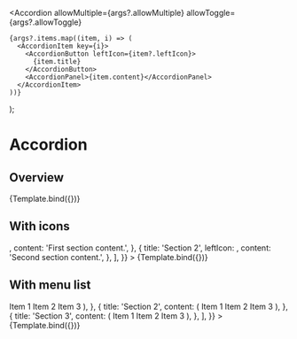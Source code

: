 



<Meta title="Patterns/Navigation/Accordion" component={Accordion} />

  <Accordion
    allowMultiple={args?.allowMultiple}
    allowToggle={args?.allowToggle}
  >
    {args?.items.map((item, i) => (
      <AccordionItem key={i}>
        <AccordionButton leftIcon={item?.leftIcon}>
          {item.title}
        </AccordionButton>
        <AccordionPanel>{item.content}</AccordionPanel>
      </AccordionItem>
    ))}
  </Accordion>
);

# Accordion

## Overview

<Canvas>
  <Story
    name="Overview"
    args={{
      allowMultiple: true,
      items: [
        {
          title: 'Section 1',
          content: 'First section content.',
        },
        {
          title: 'Section 2',
          content: 'Second section content.',
        },
      ],
    }}
  >
    {Template.bind({})}
  </Story>
</Canvas>

## With icons

<Canvas>
  <Story
    name="With icons"
    args={{
      allowMultiple: true,
      items: [
        {
          title: 'Section 1',
          leftIcon: <TooltipIcon color="orange.400" />,
          content: 'First section content.',
        },
        {
          title: 'Section 2',
          leftIcon: <CheckmarkIcon color="green.400" />,
          content: 'Second section content.',
        },
      ],
    }}
  >
    {Template.bind({})}
  </Story>
</Canvas>

## With menu list

<Canvas>
  <Story
    name="With menu list"
    parameters={{
      viewport: {
        defaultViewport: 'xs',
      },
    }}
    args={{
      allowToggle: true,
      items: [
        {
          title: 'Section 1',
          content: (
            <List>
              <ListItem>Item 1</ListItem>
              <ListItem>Item 2</ListItem>
              <ListItem>Item 3</ListItem>
            </List>
          ),
        },
        {
          title: 'Section 2',
          content: (
            <List>
              <ListItem>Item 1</ListItem>
              <ListItem>Item 2</ListItem>
              <ListItem>Item 3</ListItem>
            </List>
          ),
        },
        {
          title: 'Section 3',
          content: (
            <List>
              <ListItem>Item 1</ListItem>
              <ListItem>Item 2</ListItem>
              <ListItem>Item 3</ListItem>
            </List>
          ),
        },
      ],
    }}
  >
    {Template.bind({})}
  </Story>
</Canvas>
